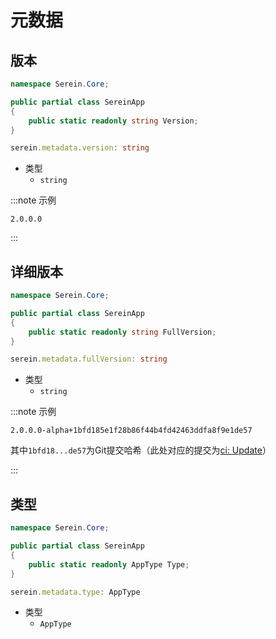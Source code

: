 # 元数据


## 版本

<Tabs groupId="lang">

<TabItem value="cs" label="C#" >

```cs
namespace Serein.Core;

public partial class SereinApp
{
    public static readonly string Version;
}
```

</TabItem>

<TabItem value="js" label="JavaScript" >

```ts
serein.metadata.version: string
```

- 类型
  - `string`

</TabItem>

</Tabs>

:::note 示例

`2.0.0.0`

:::

## 详细版本

<Tabs groupId="lang">

<TabItem value="cs" label="C#" >

```cs
namespace Serein.Core;

public partial class SereinApp
{
    public static readonly string FullVersion;
}
```

</TabItem>

<TabItem value="js" label="JavaScript" >

```ts
serein.metadata.fullVersion: string
```

- 类型
  - `string`

</TabItem>

</Tabs>

:::note 示例

`2.0.0.0-alpha+1bfd185e1f28b86f44b4fd42463ddfa8f9e1de57`

其中`1bfd18...de57`为Git提交哈希（此处对应的提交为[ci: Update](https://github.com/SereinDev/Serein/commit/1bfd185e1f28b86f44b4fd42463ddfa8f9e1de57)）

:::

## 类型

<Tabs groupId="lang">

<TabItem value="cs" label="C#" >

```cs
namespace Serein.Core;

public partial class SereinApp
{
    public static readonly AppType Type;
}
```

</TabItem>

<TabItem value="js" label="JavaScript" >

```ts
serein.metadata.type: AppType
```

- 类型
  - `AppType`

</TabItem>

</Tabs>
